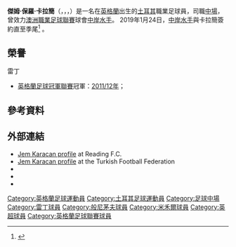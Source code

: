 {{noteTA|G1=足球|G2=EPL|G3=FAcup|G4=uefa
|T=zh-hans:杰姆·卡尔坎; zh-hk:傑姆·卡拉簡;
|1=zh-hans:卡尔坎; zh-hk:卡拉簡;
}}
{{Infobox football biography
| name                = 傑姆·卡拉簡<br>''Jem Karacan''
| image               = [[File:Jem_Karacan_cropped.jpg|220px]]
| caption             = 卡拉簡於2010年代表[[土耳其21歲以下國家足球隊|土耳其U21]]上陣
| fullname            = Jem Paul Karacan<ref name="Hugman2009-10 229">{{Cite book
 | editor-first = Barry J.
 | editor-last = Hugman
 | title = The PFA Footballers' Who's Who 2009–10
 | year = 2009
 | publisher = Mainstream Publishing
 | isbn = 978-1-84596-474-0
 | page = 229 }}</ref>
| birth_date          = {{Birth date and age|1989|2|21|df=y}}
| birth_place         = [[英格蘭|英格蘭]][[倫敦|倫敦]][[Catford|卡特福德]]
| height              = {{height|ft=5|in=10}}
| position            = [[中場|中場]]
| currentclub         = 
| clubnumber          = 
| youthyears1         = 1996–2003  | youthclubs1    = [[溫布頓足球會|溫布頓]]
| youthyears2         = 2003–2007  | youthclubs2    = [[雷丁足球俱乐部|雷丁]]
| years1              = 2007–2015  | clubs1         = [[雷丁足球俱乐部|雷丁]]                    | caps1 = 155 | goals1 = 11
| years2              = 2007–2008  | clubs2         = → [[伯恩茅斯足球俱乐部|伯恩茅斯]] | caps2 = 13  | goals2 = 1
| years3              = 2008       | clubs3         = → [[米尔沃尔足球俱乐部|米尔沃尔]]         | caps3 = 7   | goals3 = 0
| years4              = 2015–2017 | clubs4         = [[加拉塔沙雷體育會|加拉塔沙雷]] | caps4 = 2   | goals4 = 0
| years5              = 2016       | clubs5         = → [[布尔萨体育|布尔萨]]                      | caps5 = 9   | goals5 = 0
| years6              = 2017–2018      | clubs6         = [[博尔顿足球俱乐部|博尔顿]] | | caps6 = 21
| goals6 = 1
| years7 = 2018–2019
| clubs7 = [[米禾爾足球會|米禾爾]]
| caps7 = 4
| goals7 = 0
| years8 = 2019
| clubs8 = [[中岸水手足球會|中岸水手]]
| caps8 = 10
| goals8 = 1
| nationalyears1      = 2006       | nationalteam1  = [[土耳其17歲以下國家足球隊|土耳其U17]] | nationalcaps1 = 5  | nationalgoals1 = 0
| nationalyears2      = 2006       | nationalteam2  = [[土耳其18歲以下國家足球隊|土耳其U18]]    | nationalcaps2 = 6  | nationalgoals2 = 2
| nationalyears3      = 2006–2008  | nationalteam3  = [[土耳其19歲以下國家足球隊|土耳其U19]] | nationalcaps3 = 10 | nationalgoals3 = 0
| nationalyears4      = 2008–2011  | nationalteam4  = [[土耳其21歲以下國家足球隊|土耳其U21]] | nationalcaps4 = 3  | nationalgoals4 = 0
| nationalyears5      = 2012       | nationalteam5  = [[土耳其國家足球隊|土耳其A2]]        | nationalcaps5 = 1  | nationalgoals5 = 0
| club-update         = 2018年7月1日
| nationalteam-update = 2014年9月22日 (一) 09:08 (UTC)
}}

'''傑姆·保羅·卡拉簡'''（{{lang-en|'''Jem Paul Karacan'''}}，{{lang-tr|'''Cem Karacan'''}}，{{IPA-tr|ˈdʒem kaɾaˈdʒan|IPA}}，{{bd|1989年|2月21日|catidx=Karacan, Jem}}）是一名在[[英格蘭|英格蘭]]出生的[[土耳其|土耳其]]職業足球員，司職[[中場|中場]]，曾效力[[澳洲職業足球聯賽|澳洲職業足球聯賽]]球會[[中岸水手足球會|中岸水手]]。
<!--
== 生平 ==
=== 早年 ===
Karacan was born in [[Catford|Catford]], London to a [[Turkish_Cypriot|Turkish Cypriot]] father and an English mother.<ref name="Zaman">{{cite web |author=Zaman|title=İngiliz futbolu,Kıbrıs Türklerini keşfetti!|url=http://www.zaman.com.tr/haber.do?haberno=789465|accessdate=28 January 2011}}</ref> Between the ages of seven and fourteen he played for the now defunct [[Wimbledon_F.C.|Wimbledon]] and left after they relocated to [[Milton_Keynes|Milton Keynes]]. He had been offered a four-year contract at the club his father supported, [[Galatasaray_S.K._(football_team)|Galatasaray]], but refused citing language difficulties, "I couldn't go out there at only 14, not speaking the language and so on".<ref name="Jem Karacan: my story">{{cite web |url=http://www.readingfc.co.uk/page/NewsDetail/0,,10306~1403847,00.html |archiveurl=http://web.archive.org/web/20091013191613/http://www.readingfc.co.uk/page/NewsDetail/0,,10306~1403847,00.html |archivedate=29 September 2008 | title=Jem Karacan: my story | publisher=Reading F.C | accessdate=19 June 2013}}</ref> Karacan joined Reading's Youth Academy instead, having been spotted playing against the Royals while on trial at [[Manchester_United_F.C.|Manchester United]].

=== 球會 ===
On 6 July 2007, he signed a two-year professional contract with Reading,<ref>{{cite news | date=6 July 2007 | url=http://www.readingfc.premiumtv.co.uk/page/NewsDetail/0,,10306~1068670,00.html | title=Royals make six Academy signings | publisher=Reading F.C | accessdate=22 October 2007}}</ref> and made his debut against Luton Town on 26 August in the League Cup, getting on the scoresheet.

Karacan joined [[A.F.C._Bournemouth|Bournemouth]] on loan, initially for one month, on 18 October 2007.<ref>{{cite news | date=18 October 2007 | url=http://news.bbc.co.uk/sport1/hi/football/teams/b/bournemouth/7050516.stm | title=Bournemouth sign Karacan on loan | publisher=BBC Sport | accessdate=22 October 2007}}</ref> Karacan was put into the starting XI for Bournemouth on 20 October away to [[Millwall_F.C.|Millwall]], where he made his league debut in Bournemouth's 2–1 defeat.<ref>{{cite news | date=20 October 2007 | url=http://news.bbc.co.uk/sport1/hi/football/eng_div_2/7043086.stm | title=Millwall 2–1 Bournemouth | publisher=BBC Sport | accessdate=22 October 2007}}</ref> His loan was subsequently extended to 6 January 2008.<ref>{{cite news | date=19 November 2007 | url=http://www.readingfc.premiumtv.co.uk/page/NewsDetail/0,,10306~1170786,00.html | title=Another cracker from Henry | publisher=Reading F.C | accessdate=19 November 2007}}</ref> Karacan signed a further loan deal in the [[2007-08_in_English_football|2007–08]] season on 20 March 2008, this time to [[Football_League_One|Football League One]] side [[Millwall_F.C.|Millwall]], which was originally due to run until 19 April 2008,<ref>{{cite news | date=20 March 2008 | url=http://www.readingfc.premiumtv.co.uk/page/NewsDetail/0,,10306~1270151,00.html | title=Karacan loaned to Millwall | publisher=Reading F.C | accessdate=20 March 2008}}</ref> but was extended to the end of the 2007–08 season.<ref>{{cite news | date=17 April 2008 | url=http://www.readingfc.premiumtv.co.uk/page/NewsDetail/0,,10306~1292080,00.html | title=Karacan loan deal extended | publisher=Reading F.C | accessdate=18 April 2008}}</ref>

He scored against [[Aston_Villa|Aston Villa]] in a pre season match before the [[2008-09_in_English_football|2008–09 season]], and scored his first professional goal for Reading in a [[Football_League_Cup|League Cup]] win over Luton Town on 26 August 2008.<ref>{{cite news
|url=http://news.bbc.co.uk/sport1/hi/football/league_cup/7576408.stm
|title=Reading 5–1 Luton
|publisher=BBC Sport
|date=26 August 2008
|accessdate=27 October 2009}}</ref> Towards the end of 2008, he began to start a few matches after impressing in the reserves and following injuries to [[James_Harper_(footballer)|James Harper]] and [[Marek_Matejovsky|Marek Matejovsky]]. He signed a new 2 and half-year contract in October 2008, keeping him at the club until the end of the 2010–11 season. He scored his first league goal in Reading's 2–2 draw with [[Blackpool_FC|Blackpool FC]] on 13 April 2009, in the [[Football_League_Championship|Championship]].<ref>{{cite news| url=http://news.bbc.co.uk/sport1/hi/football/eng_div_1/7979015.stm | publisher=BBC Sport | title=Blackpool 2–2 Reading | date=13 April 2009 | accessdate=6 May 2010}}</ref>
On 20 August 2011, Karacan made his 100th appearance in all competitions for Reading against Barnsley in a 2–1 defeat. During Reading's 2–0 victory over [[Leeds_United_F.C.|Leeds United]] on 6 April, Karacan suffered a broken ankle after a tackle by [[Michael_Brown_(footballer,_born_1977)|Michael Brown]].<ref>{{cite news|url=http://www.readingfc.co.uk/page/NewsDetail/0,,10306~2726753,00.html |title=Karacan season over with broken ankle |publisher=Reading F.C|date=10 April 2012|accessdate=11 April 2012}}</ref><ref>{{cite news|url=http://www.readingfc.co.uk/page/NewsDetail/0,,10306~2727436,00.html |title=Jem: I'll be back better and stronger |publisher=Reading F.C|date=10 April 2012|accessdate=11 April 2012}}</ref> He signed a new contract on 19 September 2012 keeping him at the club until June 2015.<ref>{{cite web|url=http://www.readingfc.co.uk/news/article/karacan-contract-190912-376993.aspx |title=Karacan extends contract |publisher=Reading FC |accessdate=15 December 2012}}</ref> On 4 May 2013 Karacan scored his first [[Premier_League|Premier League]] goal with a low shot into the bottom corner in Reading's 4–2 away win against [[Fulham_F.C.|Fulham]].<ref>{{cite web |url=http://www.bbc.co.uk/sport/0/football/22320520 |title=Fulham 2–4 Reading |publisher=BBC Sport |accessdate=19 June 2013}}</ref>

He began the 2013–14 season in good goalscoring form, netting twice in a 3–3 draw against [[Watford_F.C.|Watford]] on 17 August.<ref>{{cite web |url=http://www.bbc.co.uk/sport/0/football/23644826 |title=Reading 3–3 Watford |publisher=BBC Sport |accessdate=18 August 2013}}</ref> A month later he again suffered a serious injury in a game against Leeds and had to be substituted after nine minutes.<ref>{{cite web |url=http://www.bbc.co.uk/sport/0/football/24058883 |title=Reading 1–0 Leeds United |publisher=BBC Sport |accessdate=29 September 2013}}</ref> The club later confirmed that he had ruptured both his [[Cruciate_ligament|anterior cruciate]] and [[Medial_collateral_ligament|medial]] ligaments and would be out for six to nine months.<ref>{{cite web |url=http://www.readingfc.co.uk/news/article/karacan-update-1083229.aspx |title=Karacan update |publisher=Reading F.C |accessdate=29 September 2013}}</ref><ref>{{cite news |url=http://www.getreading.co.uk/sport/football/football-news/karacan-knew-straight-away-season-6110466 |last=Watts |first=Charles |date=29 September 2013 |title=Karacan: I knew straight away my season was over |newspaper=Reading Post |accessdate=29 September 2013}}</ref>

For the 2014-15 season, Karacan changed his squad number to 21, due to his admiration for Italian maestro [[Andrea_Pirlo|Andrea Pirlo]].<ref>{{cite web|title=Squad numbers confirmed|url=http://www.readingfc.co.uk/news/article/squad-numbers-confirmed-140714-1756693.aspx|website=http://www.readingfc.co.uk|publisher=[[Reading_F.C.|Reading F.C.]]|accessdate=14 July 2014}}</ref>

=== 國家隊 ===
Born to a Turkish father and English mother, Karacan is eligible to represent both countries at international level. He chose to represent [[Turkey_national_football_team|Turkey]] and has captained them at youth level.{{Citation needed|date=March 2013}} He made his debut for the [[Turkey_national_under-21_football_team|under-21s]] as a substitute against Armenia in August 2008,<ref name="Jem Karacan: my story"/> before making his first appearance for the [[Turkey_A2_national_football_team|A2]] team when they beat Estonia 5–0 in March 2012.<ref>{{cite news | title=International Round-Up | url=http://www.reading.vitalfootball.co.uk/article.asp?a=274715 | publisher=Vital Reading | date=2 March 2012 | accessdate=31 March 2013}}</ref> Karacan received his first senior call-up for [[Turkey_national_football_team|Turkey]] on 13 October 2012,<ref>{{cite news | date=13 October 2012 | url=http://www.readingfc.co.uk/news/article/jemcallup-121012-424078.aspx| title=Jem wins call-up!| publisher=Reading F.C | accessdate=13 October 2012}}</ref> for the [[2014_FIFA_World_Cup_qualification|2014 FIFA World Cup qualification]] match against [[Hungary_national_football_team|Hungary]], but was an unused substitute.<ref>{{cite web | url=http://uk.soccerway.com/matches/2012/10/16/europe/wc-qualifying-europe/hungary/turkey/1239718 | title=Hungary vs. Turkey 3 – 1| publisher=Soccerway | accessdate=18 October 2012}}</ref>
-->
2019年1月24日，[[中岸水手足球會|中岸水手]]與卡拉簡簽約直至季尾<ref>{{cite web |title=Mariners sign former Premier League midfielder, Jem Karacan |url=https://www.ccmariners.com.au/news/mariners-sign-former-premier-league-midfielder-jem-karacan |website=ccmariners.com.au |publisher=Central Coast Mariners FC |accessdate=24 January 2019 |date=24 January 2019 |archive-date=2020-11-08 |archive-url=https://web.archive.org/web/20201108000949/https://www.ccmariners.com.au/news/mariners-sign-former-premier-league-midfielder-jem-karacan |dead-url=no }}</ref>
。
==榮譽==
;雷丁
*[[英格蘭足球冠軍聯賽|英格蘭足球冠軍聯賽]]冠軍：[[2011年至2012年英格蘭足球冠軍聯賽|2011/12年]]；

== 參考資料 ==
{{Reflist}}

== 外部連結 ==
{{Commons category|Jem Karacan}}
*[https://web.archive.org/web/20120727082156/http://www.readingfc.co.uk/team/player-profile/index.aspx?playerid=366107&tcmuri=41339 Jem Karacan profile] at Reading F.C.
*[http://www.tff.org/Default.aspx?pageId=30&kisiId=1063476 Jem Karacan profile] {{Wayback|url=http://www.tff.org/Default.aspx?pageId=30&kisiId=1063476 |date=20190716145012 }} at the Turkish Football Federation
* {{UEFA player|103866}}
* {{FIFA player|362916}}
*{{soccerbase|47555|Jem Karacan}}

{{DEFAULTSORT:Karacan, Jem}}
[[Category:英格蘭足球運動員|Category:英格蘭足球運動員]]
[[Category:土耳其足球運動員|Category:土耳其足球運動員]]
[[Category:足球中場|Category:足球中場]]
[[Category:雷丁球員|Category:雷丁球員]]
[[Category:般尼茅夫球員|Category:般尼茅夫球員]]
[[Category:米禾爾球員|Category:米禾爾球員]]
[[Category:英超球員|Category:英超球員]]
[[Category:英格蘭足球聯賽球員|Category:英格蘭足球聯賽球員]]